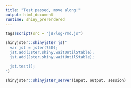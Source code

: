 ```yaml
---
title: "Test passed, move along!"
output: html_document
runtime: shiny_prerendered
---
```


```r
tags$script(src = "js/log-rmd.js")
```


```r
shinyjster::shinyjster_js("
  var jst = jster(750);
  jst.add(Jster.shiny.waitUntilStable);
  jst.add(Jster.shiny.waitUntilStable);

  jst.test();
")
```

```r
shinyjster::shinyjster_server(input, output, session)
```
